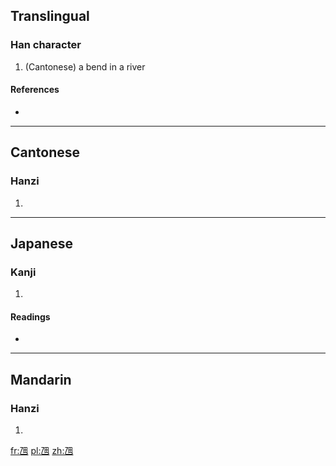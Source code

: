 ==Translingual==

===Han character===
{{Han char|rn=5|rad=乙|as=05|sn=6|four=|canj=弓田 (NW)|ids=⿺[[乙]][[田]]}}

# (Cantonese) a bend in a river

====References====
* {{Han ref|kx=0084.141|dkj=00185|dj=0171.140|hdz=10053.070|uh=4E6A|ud=20074}}

----

==Cantonese==

===Hanzi===
{{yue-hanzi|jyut=kek6}}

# {{defn|lang=yue|sort=乙05}}

----

==Japanese==
{{attention|ja|This kanji is not part of the JIS x 213:2004 standard, and does not appear to be used in Japanese, despite it's inclusion in Dai Kanwa Jiten.}}

===Kanji===
{{ja-kanji|grade=uc|rs=乙05}}

# {{defn|lang=ja|sort=乙05}}

====Readings====
* {{ja-readings|on=[[どう]] (dō), [[のう]] (nō)|kun=[[くま]] (kuma)}}

----

==Mandarin==

===Hanzi===
{{cmn-hanzi|pin=[[náng]] ([[nang2]]), [[nāng]] ([[nang1]])|wg=nang<sup>1</sup>}}

# {{defn|lang=cmn|sort=乙05}}

[[fr:乪]]
[[pl:乪]]
[[zh:乪]]